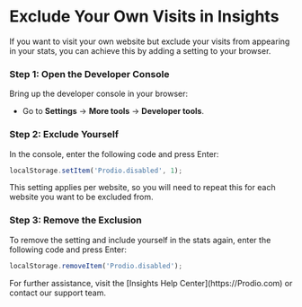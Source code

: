 
# Exclude Your Own Visits in Insights

If you want to visit your own website but exclude your visits from appearing in your stats, you can achieve this by adding a setting to your browser.

<Steps>

### Step 1: Open the Developer Console

Bring up the developer console in your browser:

- Go to **Settings** -> **More tools** -> **Developer tools**.

### Step 2: Exclude Yourself

In the console, enter the following code and press Enter:

```js
localStorage.setItem('Prodio.disabled', 1);
```

This setting applies per website, so you will need to repeat this for each website you want to be excluded from.

### Step 3: Remove the Exclusion

To remove the setting and include yourself in the stats again, enter the following code and press Enter:

```js
localStorage.removeItem('Prodio.disabled');
```

</Steps>

<Callout>
  For further assistance, visit the [Insights Help Center](https://Prodio.com) or contact our support team.
</Callout>
